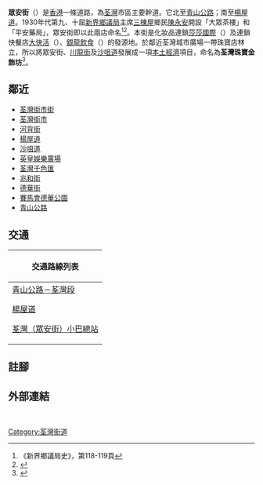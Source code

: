 {{NoteTA
|G1 = Unit
}}
{{Infobox Hong Kong Road
| 中文街道名稱 = 眾安街
| 英文街道名稱 = Chung On Street
| 圖片 = Chung On Street 201904.jpg
| 圖片說明 = 眾安街（2019年）
| 路段總長度 = 530m
| 行車線數量 = 3線，單程行車
| 所在地區 = [[新界西|新界西]][[荃灣區|荃灣區]]
| 起點 = [[青山公路－荃灣段|青山公路－荃灣段]]
| 終點 = [[楊屋道|楊屋道]]
| 通車日期 = 1938年4月14日<ref name=hkplace/>
}}
'''眾安街'''（{{lang-en|Chung On Street}}）是[[香港|香港]]一條道路，為[[荃灣|荃灣]]市區主要幹道。它北至[[青山公路|青山公路]]；南至[[楊屋道|楊屋道]]。1930年代第九、十屆[[新界鄉議局|新界鄉議局]]主席[[三棟屋村|三棟屋]]鄉民[[陳永安_(香港)|陳永安]]開設「大眾茶樓」和「平安藥局」，眾安街即以此兩店命名<ref>《新界鄉議局史》，第118-119頁</ref><ref name=hkplace>{{Cite web |url=http://www.hk-place.com/view.php?id=342 |title=道路及鐵路－三十年代命名道路 |access-date=2019-02-06 |archive-date=2011-12-11 |archive-url=https://web.archive.org/web/20111211032413/http://www.hk-place.com/view.php?id=342 |dead-url=no }}</ref>。本街是化妝品連鎖[[莎莎國際|莎莎國際]]（{{hkex|1978}}）及連鎖快餐店[[大快活|大快活]]（{{hkex|1972}}）、[[銀龍飲食|銀龍飲食]]（{{hkex|1990}}）的發源地。於鄰近荃灣城市廣場一帶珠寶店林立，所以將眾安街、[[川龍街|川龍街]]及[[沙咀道|沙咀道]]發展成一項[[本土經濟|本土經濟]]項目，命名為'''荃灣珠寶金飾坊'''<ref name="金飾坊">{{Cite web |url=http://www.cedb.gov.hk/chi/speech/pr08032007.htm |title=工商及科技局 |access-date=2010-09-04 |archive-date=2020-05-22 |archive-url=https://web.archive.org/web/20200522105221/https://www.cedb.gov.hk/chi/speech/pr08032007.htm |dead-url=no }}</ref>。

== 鄰近 ==
* [[荃灣街市街|荃灣街市街]]
* [[荃灣街市|荃灣街市]]
* [[河背街|河背街]]
* [[楊屋道|楊屋道]]
* [[沙咀道|沙咀道]]
* [[大鴻輝(荃灣)中心|英皇娛樂廣場]]
* [[荃灣千色匯|荃灣千色匯]]
* [[兆和街|兆和街]]
* [[德華街|德華街]]
* [[賽馬會德華公園|賽馬會德華公園]]
* [[青山公路|青山公路]]

==交通==
{| class="mw-collapsible mw-collapsed wikitable" style="background:white; margin: 0 auto; width: auto;"  
! 交通路線列表
|-
|
;[[青山公路－荃灣段|青山公路－荃灣段]]
{{九龍新界巴士簡單列表|39A|40|43P|43X|46S|48X|49X|57M|58M|58P|59A|61M|67M|68A|69M|69P|73X|235|260C|265M|269A|269M|269P|273C|273P|278A|278P|278X|290|290A|290B|290X|868|N36|N252|N260|N269|N290}}
{{過海隧道巴士簡單列表|934A}}
{{大嶼山巴士簡單列表|A31|NA31}}
{{新界專線小巴簡單列表|49S|80|81|81M|82|82M|85|86M|94S}}
;[[楊屋道|楊屋道]]
{{新界專線小巴簡單列表|87K|99}}
;[[荃灣（眾安街）小巴總站|荃灣（眾安街）小巴總站]]
{{新界專線小巴簡單列表|84|86A|86M|95|402S|409}}
|}

==註腳==
{{reflist}}

==外部連結==
{{commonscat-inline|Chung On Street}}

<br>
{{HK-road-stub}}

[[Category:荃灣街道|Category:荃灣街道]]